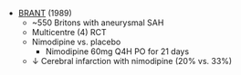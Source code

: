 * [BRANT](https://www.ncbi.nlm.nih.gov/pmc/articles/PMC1835889/) (1989)
	* ~550 Britons with aneurysmal SAH
	* Multicentre (4) RCT
	* Nimodipine vs. placebo
		* Nimodipine 60mg Q4H PO for 21 days
	* ↓ Cerebral infarction with nimodipine (20% vs. 33%)
